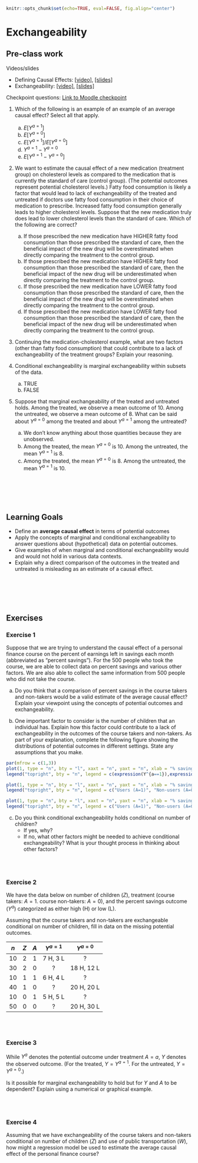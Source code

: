 ```r
knitr::opts_chunk$set(echo=TRUE, eval=FALSE, fig.align="center")
```

# Exchangeability

## Pre-class work {-}

Videos/slides

- Defining Causal Effects: [[video]](https://youtu.be/poSGgCFsHgU), [[slides]](https://drive.google.com/file/d/1q8rrpDSz3TS2t_B6bNZyfOklVdOEtCXW/view?usp=sharing)
- Exchangeability: [[video]](https://youtu.be/WILPl5dkMMQ), [[slides]](https://drive.google.com/file/d/1Tx3Q2khrHzbFWk4cuVFEI1AcStwVxouZ/view?usp=sharing)


Checkpoint questions: [Link to Moodle checkpoint](https://moodle.macalester.edu/mod/quiz/view.php?id=24220)

@. Which of the following is an example of an example of an average causal effect? Select all that apply.
    a. $E[Y^{a=1}]$
    b. $E[Y^{a=0}]$
    c. $E[Y^{a=1}]/E[Y^{a=0}]$
    d. $Y^{a=1}-Y^{a=0}$
    e. $E[Y^{a=1}-Y^{a=0}]$

@. We want to estimate the causal effect of a new medication (treatment group) on cholesterol levels as compared to the medication that is currently the standard of care (control group). (The potential outcomes represent potential cholesterol levels.) Fatty food consumption is likely a factor that would lead to lack of exchangeability of the treated and untreated if doctors use fatty food consumption in their choice of medication to prescribe. Increased fatty food consumption generally leads to higher cholesterol levels. Suppose that the new medication truly does lead to lower cholesterol levels than the standard of care. Which of the following are correct?
    a. If those prescribed the new medication have HIGHER fatty food consumption than those prescribed the standard of care, then the beneficial impact of the new drug will be overestimated when directly comparing the treatment to the control group.
    b. If those prescribed the new medication have HIGHER fatty food consumption than those prescribed the standard of care, then the beneficial impact of the new drug will be underestimated when directly comparing the treatment to the control group.
    c. If those prescribed the new medication have LOWER fatty food consumption than those prescribed the standard of care, then the beneficial impact of the new drug will be overestimated when directly comparing the treatment to the control group.
    d. If those prescribed the new medication have LOWER fatty food consumption than those prescribed the standard of care, then the beneficial impact of the new drug will be underestimated when directly comparing the treatment to the control group.

@. Continuing the medication-cholesterol example, what are two factors (other than fatty food consumption) that could contribute to a lack of exchangeability of the treatment groups? Explain your reasoning.

@. Conditional exchangeability is marginal exchangeability within subsets of the data.
    a. TRUE
    b. FALSE

@. Suppose that marginal exchangeability of the treated and untreated holds. Among the treated, we observe a mean outcome of 10. Among the untreated, we observe a mean outcome of 8. What can be said about $Y^{a=0}$ among the treated and about $Y^{a=1}$ among the untreated?
    a. We don't know anything about those quantities because they are unobserved.
    b. Among the treated, the mean $Y^{a=0}$ is 10. Among the untreated, the mean $Y^{a=1}$ is 8.
    c. Among the treated, the mean $Y^{a=0}$ is 8. Among the untreated, the mean $Y^{a=1}$ is 10.


<br><br><br><br>


## Learning Goals {-}

- Define an **average causal effect** in terms of potential outcomes
- Apply the concepts of marginal and conditional exchangeability to answer questions about (hypothetical) data on potential outcomes.
- Give examples of when marginal and conditional exchangeability would and would not hold in various data contexts.
- Explain why a direct comparison of the outcomes in the treated and untreated is misleading as an estimate of a causal effect.


<br><br><br><br>


## Exercises {-}

### Exercise 1 {-}

Suppose that we are trying to understand the causal effect of a personal finance course on the percent of earnings left in savings each month (abbreviated as "percent savings"). For the 500 people who took the course, we are able to collect data on percent savings and various other factors. We are also able to collect the same information from 500 people who did not take the course.

a. Do you think that a comparison of percent savings in the course takers and non-takers would be a valid estimate of the average causal effect? Explain your viewpoint using the concepts of potential outcomes and exchangeability.

b. One important factor to consider is the number of children that an individual has. Explain how this factor could contribute to a lack of exchangeability in the outcomes of the course takers and non-takers. As part of your explanation, complete the following figure showing the distributions of potential outcomes in different settings. State any assumptions that you make.

```r
par(mfrow = c(1,3))
plot(1, type = "n", bty = "l", xaxt = "n", yaxt = "n", xlab = "% savings", ylab = "Density", main = "Users & non-users together", cex.lab = 1.5)
legend("topright", bty = "n", legend = c(expression(Y^{a==1}),expression(Y^{a==0})), lty = c("solid", "dashed"), cex = 1.5)

plot(1, type = "n", bty = "l", xaxt = "n", yaxt = "n", xlab = "% savings", ylab = "Density", main = expression(Y^{a==1}), cex.lab = 1.5, cex.main = 1.6)
legend("topright", bty = "n", legend = c("Users (A=1)", "Non-users (A=0)"), lty = c("solid", "dashed"), cex = 1.3)

plot(1, type = "n", bty = "l", xaxt = "n", yaxt = "n", xlab = "% savings", ylab = "Density", main = expression(Y^{a==0}), cex.lab = 1.5, cex.main = 1.6)
legend("topright", bty = "n", legend = c("Users (A=1)", "Non-users (A=0)"), lty = c("solid", "dashed"), cex = 1.3)
```

c. Do you think conditional exchangeability holds conditional on number of children?    
    - If yes, why?
    - If no, what other factors might be needed to achieve conditional exchangeability? What is your thought process in thinking about other factors?


<br><br>


### Exercise 2 {-}

We have the data below on number of children ($Z$), treatment (course takers: $A = 1$. course non-takers: $A = 0$), and the percent savings outcome ($Y^a$) categorized as either high (H) or low (L).

Assuming that the course takers and non-takers are exchangeable conditional on number of children, fill in data on the missing potential outcomes. 

 $n$   $Z$   $A$   $Y^{a=1}$   $Y^{a=0}$
----- ----- ----- ----------- ------------
 10     2     1     7 H, 3 L        ?
 30     2     0         ?      18 H, 12 L
 10     1     1     6 H, 4 L        ?
 40     1     0         ?      20 H, 20 L
 10     0     1     5 H, 5 L        ?
 50     0     0         ?      20 H, 30 L


<br><br>


### Exercise 3 {-}

While $Y^a$ denotes the potential outcome under treatment $A = a$, $Y$ denotes the observed outcome. (For the treated, $Y = Y^{a=1}$. For the untreated, $Y = Y^{a=0}$.)

Is it possible for marginal exchangeability to hold but for $Y$ and $A$ to be dependent? Explain using a numerical or graphical example.


<br><br>


### Exercise 4 {-}

Assuming that we have exchangeability of the course takers and non-takers conditional on number of children ($Z$) and use of public transportation ($W$), how might a regression model be used to estimate the average causal effect of the personal finance course?

<!-- Maybe remove this one and replace with: Show that marginal exchangeability doesn't hold but conditional exchangeability does. -->


